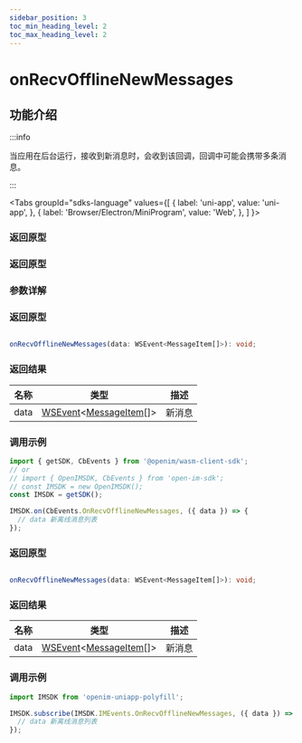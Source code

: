 ```yaml
---
sidebar_position: 3
toc_min_heading_level: 2
toc_max_heading_level: 2
---
```


# onRecvOfflineNewMessages

## 功能介绍

:::info

当应用在后台运行，接收到新消息时，会收到该回调，回调中可能会携带多条消息。

:::

<Tabs
groupId="sdks-language"
values={[
{ label: 'uni-app', value: 'uni-app', },
{ label: 'Browser/Electron/MiniProgram', value: 'Web', },
]
}>

<TabItem value="Flutter">

### 返回原型

</TabItem>

<TabItem value="iOS">

### 返回原型

</TabItem>

<TabItem value="Android">

### 参数详解

</TabItem>

<TabItem value="Web">

### 返回原型

```ts showLineNumbers

onRecvOfflineNewMessages(data: WSEvent<MessageItem[]>): void;

```

### 返回结果

| 名称 | 类型                                                                                              | 描述   |
| ---- | ------------------------------------------------------------------------------------------------- | ------ |
| data | [WSEvent](docs/sdks/class/response.mdx)<[MessageItem](docs/sdks/class/message/messageInfo.mdx)[]> | 新消息 |

### 调用示例

```js showLineNumbers
import { getSDK, CbEvents } from '@openim/wasm-client-sdk';
// or
// import { OpenIMSDK, CbEvents } from 'open-im-sdk';
// const IMSDK = new OpenIMSDK();
const IMSDK = getSDK();

IMSDK.on(CbEvents.OnRecvOfflineNewMessages, ({ data }) => {
  // data 新离线消息列表
});
```

</TabItem>

<TabItem value="uni-app">

### 返回原型

```ts showLineNumbers

onRecvOfflineNewMessages(data: WSEvent<MessageItem[]>): void;

```

### 返回结果

| 名称 | 类型                                                                                              | 描述   |
| ---- | ------------------------------------------------------------------------------------------------- | ------ |
| data | [WSEvent](docs/sdks/class/response.mdx)<[MessageItem](docs/sdks/class/message/messageInfo.mdx)[]> | 新消息 |

### 调用示例

```js showLineNumbers
import IMSDK from 'openim-uniapp-polyfill';

IMSDK.subscribe(IMSDK.IMEvents.OnRecvOfflineNewMessages, ({ data }) => {
  // data 新离线消息列表
});
```

</TabItem>

</Tabs>
